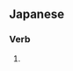 ==Japanese==
{{ja-kanjitab|あ|sort=ある|yomi=kun}}

===Verb===
{{ja-verb|ある|type=1|tr=intrans}}

# {{alternative spelling of|ある|lang=ja}}